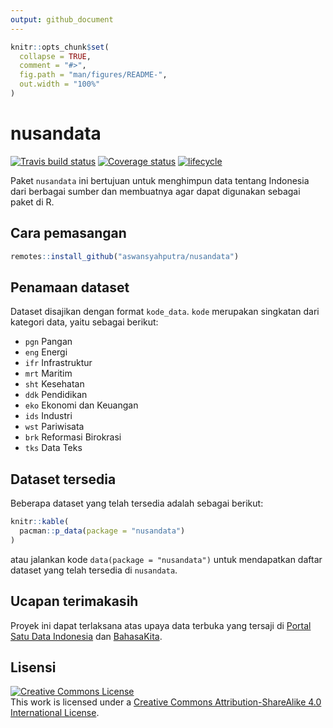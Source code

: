 ```yaml
---
output: github_document
---
```


```r
knitr::opts_chunk$set(
  collapse = TRUE,
  comment = "#>",
  fig.path = "man/figures/README-",
  out.width = "100%"
)
```

# nusandata

[![Travis build status](https://travis-ci.org/aswansyahputra/nusandata.svg?branch=master)](https://travis-ci.org/aswansyahputra/nusandata)
[![Coverage status](https://codecov.io/gh/aswansyahputra/nusandata/branch/master/graph/badge.svg)](https://codecov.io/github/aswansyahputra/nusandata?branch=master)
[![lifecycle](https://img.shields.io/badge/lifecycle-experimental-orange.svg)](https://www.tidyverse.org/lifecycle/#experimental)


Paket `nusandata` ini bertujuan untuk menghimpun data tentang Indonesia dari berbagai sumber dan membuatnya agar dapat digunakan sebagai paket di R.

## Cara pemasangan

``` r
remotes::install_github("aswansyahputra/nusandata")
```

## Penamaan dataset
Dataset disajikan dengan format `kode_data`. `kode` merupakan singkatan dari kategori data, yaitu sebagai berikut:

* `pgn` Pangan
* `eng` Energi
* `ifr` Infrastruktur
* `mrt` Maritim
* `sht` Kesehatan
* `ddk` Pendidikan
* `eko` Ekonomi dan Keuangan
* `ids` Industri
* `wst` Pariwisata
* `brk` Reformasi Birokrasi
* `tks` Data Teks

## Dataset tersedia
Beberapa dataset yang telah tersedia adalah sebagai berikut:

```r
knitr::kable(
  pacman::p_data(package = "nusandata")
)
```

atau jalankan kode `data(package = "nusandata")` untuk mendapatkan daftar dataset yang telah tersedia di `nusandata`.

## Ucapan terimakasih
Proyek ini dapat terlaksana atas upaya data terbuka yang tersaji di [Portal Satu Data Indonesia](https://data.go.id) dan [BahasaKita](https://bahasakita.co.id).

## Lisensi

<a rel="license" href="http://creativecommons.org/licenses/by-sa/4.0/"><img alt="Creative Commons License" style="border-width:0" src="https://i.creativecommons.org/l/by-sa/4.0/88x31.png" /></a><br />This work is licensed under a <a rel="license" href="http://creativecommons.org/licenses/by-sa/4.0/">Creative Commons Attribution-ShareAlike 4.0 International License</a>.


